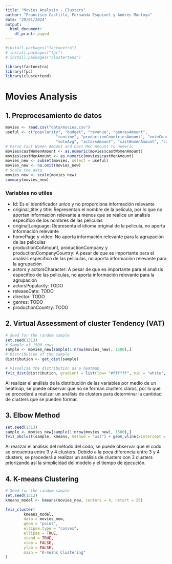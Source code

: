```yaml
---
title: "Movies Analysis - Clusters"
author: "Francisco Castillo, Fernanda Esquivel y Andrés Montoya"
date: "29/01/2024"
output:
  html_document:
    df_print: paged
---
```

```r
#install.packages("factoextra")
# install.packages("fpc")
# install.packages("clustertend")
```
```r
library(factoextra)
library(fpc)
library(clustertend)
```
# Movies Analysis

## 1. Preprocesamiento de datos
```r
movies <- read.csv("data/movies.csv")
useful <- c("popularity", "budget", "revenue", "genresAmount", 
                      "runtime", "productionCountriesAmount", "voteCount", 
                      "voteAvg", "actorsAmount", "castWomenAmount", "castMenAmount")
# Parse Cast Women Amount and Cast Men Amount to numeric
movies$castWomenAmount <- as.numeric(movies$castWomenAmount)
movies$castMenAmount <- as.numeric(movies$castMenAmount)
movies_new <- subset(movies, select = useful)
movies_new <- na.omit(movies_new)
# Scale the data
movies_new <- scale(movies_new)
summary(movies_new)
```
### Variables no utiles
- Id: Es el identificador unico y no proporciona información relevante
- original_title y title: Representan el nombre de la pelicula, por lo que no aportan información relevante a menos que se realice un análisis especifico de los nombres de las peliculas
- originalLanguage: Representa el idioma original de la pelicula, no aporta información relevante
- homePage y video: No aporta información relevante para la agrupación de las peliculas
- productionCoAmount, productionCompany y productionCompanyCountry: A pesar de que es importante para el analisis especifico de las peliculas, no aporta información relevante para la agrupación
- actors y actorsCharacter: A pesar de que es importante para el analisis especifico de las peliculas, no aporta información relevante para la agrupación
- actorsPopularity: TODO
- releaseDate: TODO
- director: TODO
- genres: TODO
- productionCountry: TODO



## 2. Virtual Assessment of cluster Tendency (VAT)
```r
# Seed for the random sample
set.seed(1313)
# Sample of 1500 rows
sample <- movies_new[sample(1:nrow(movies_new), 1500),]
# Distribution of the sample
distribution <- get_dist(sample)

# Visualize the distribution as a heatmap
fviz_dist(distribution, gradient = list(low= "#ffffff", mid = "white", high ="#000000"))
```

Al realizar el análisis de la distribución de las variables por medio de un heatmap, se puede observar que no se forman clusters claros, por lo que se procederá a realizar un análisis de clusters para determinar la cantidad de clusters que se pueden formar.

## 3. Elbow Method
```r
set.seed(1313)
sample <- movies_new[sample(1:nrow(movies_new), 1500),]
fviz_nbclust(sample, kmeans, method = "wss") + geom_vline(xintercept = 4, linetype = 2)
```

Al realizar el análisis del método del codo, se puede observar que el codo se encuentra entre 3 y 4 clusters. Debido a la poca diferencia entre 3 y 4 clusters, se procederá a realizar un análisis de clusters con 3 clusters priorizando así la simplicidad del modelo y el tiempo de ejecución.

## 4. K-means Clustering
```r
# Seed for the random sample
set.seed(1313)
kmeans_model <- kmeans(movies_new, centers = 4, nstart = 25)
```
```r
fviz_cluster(
        kmeans_model,
        data = movies_new,
        geom = "point",
        ellipse.type = "convex",
        ellipse = TRUE,
        stand = TRUE,
        xlab = FALSE,
        ylab = FALSE,
        main = "K-means Clustering"
)
```
